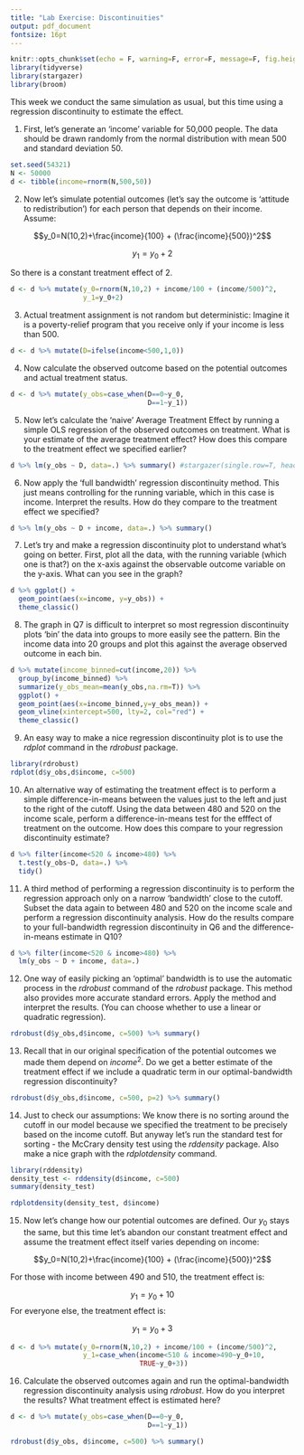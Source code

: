 ```yaml
---
title: "Lab Exercise: Discontinuities"
output: pdf_document
fontsize: 16pt
---
```


```r
knitr::opts_chunk$set(echo = F, warning=F, error=F, message=F, fig.height=3, fig.width=3, include=F)
library(tidyverse)
library(stargazer)
library(broom)
```

This week we conduct the same simulation as usual, but this time using a regression discontinuity to estimate the effect. 

1. First, let's generate an 'income' variable for 50,000 people. The data should be drawn randomly from the normal distribution with mean 500 and standard deviation 50.

```r
set.seed(54321)
N <- 50000
d <- tibble(income=rnorm(N,500,50))
```

2. Now let's simulate potential outcomes (let's say the outcome is 'attitude to redistribution') for each person that depends on their income. Assume:

$$y_0=N(10,2)+\frac{income}{100} + (\frac{income}{500})^2$$ 

$$y_1=y_0+2$$

So there is a constant treatment effect of 2.

```r
d <- d %>% mutate(y_0=rnorm(N,10,2) + income/100 + (income/500)^2,
                  y_1=y_0+2)
```

3. Actual treatment assignment is not random but deterministic: Imagine it is a poverty-relief program that you receive only if your income is less than 500.

```r
d <- d %>% mutate(D=ifelse(income<500,1,0))
```

4. Now calculate the observed outcome based on the potential outcomes and actual treatment status.

```r
d <- d %>% mutate(y_obs=case_when(D==0~y_0,
                                  D==1~y_1))
```

5. Now let's calculate the 'naive' Average Treatment Effect by running a simple OLS regression of the observed outcomes on treatment. What is your estimate of the average treatment effect? How does this compare to the treatment effect we specified earlier?

```r
d %>% lm(y_obs ~ D, data=.) %>% summary() #stargazer(single.row=T, header=F, title="Q7")
```

6. Now apply the 'full bandwidth' regression discontinuity method. This just means controlling for the running variable, which in this case is income. Interpret the results. How do they compare to the treatment effect we specified?

```r
d %>% lm(y_obs ~ D + income, data=.) %>% summary()
```

7. Let's try and make a regression discontinuity plot to understand what's going on better. First, plot all the data, with the running variable (which one is that?) on the x-axis against the observable outcome variable on the y-axis. What can you see in the graph?

```r
d %>% ggplot() + 
  geom_point(aes(x=income, y=y_obs)) +
  theme_classic()
```

8. The graph in Q7 is difficult to interpret so most regression discontinuity plots 'bin' the data into groups to more easily see the pattern. Bin the income data into 20 groups and plot this against the average observed outcome in each bin.

```r
d %>% mutate(income_binned=cut(income,20)) %>%
  group_by(income_binned) %>%
  summarize(y_obs_mean=mean(y_obs,na.rm=T)) %>%
  ggplot() +
  geom_point(aes(x=income_binned,y=y_obs_mean)) +
  geom_vline(xintercept=500, lty=2, col="red") +
  theme_classic()
```

9. An easy way to make a nice regression discontinuity plot is to use the _rdplot_ command in the _rdrobust_ package.

```r
library(rdrobust)
rdplot(d$y_obs,d$income, c=500)
```

10. An alternative way of estimating the treatment effect is to perform a simple difference-in-means between the values just to the left and just to the right of the cutoff. Using the data between 480 and 520 on the income scale, perform a difference-in-means test for the efffect of treatment on the outcome. How does this compare to your regression discontinuity estimate?

```r
d %>% filter(income<520 & income>480) %>%
  t.test(y_obs~D, data=.) %>%
  tidy()
```

11. A third method of performing a regression discontinuity is to perform the regression approach only on a narrow 'bandwidth' close to the cutoff. Subset the data again to between 480 and 520 on the income scale and perform a regression discontinuity analysis. How do the results compare to your full-bandwidth regression discontinuity in Q6 and the difference-in-means estimate in Q10?

```r
d %>% filter(income<520 & income>480) %>% 
  lm(y_obs ~ D + income, data=.)
```

12. One way of easily picking an 'optimal' bandwidth is to use the automatic process in the _rdrobust_ command of the _rdrobust_ package. This method also provides more accurate standard errors. Apply the method and interpret the results. (You can choose whether to use a linear or quadratic regression).

```r
rdrobust(d$y_obs,d$income, c=500) %>% summary()
```


13. Recall that in our original specification of the potential outcomes we made them depend on $income^2$. Do we get a better estimate of the treatment effect if we include a quadratic term in our optimal-bandwidth regression discontinuity?

```r
rdrobust(d$y_obs,d$income, c=500, p=2) %>% summary()
```

14. Just to check our assumptions: We know there is no sorting around the cutoff in our model because we specified the treatment to be precisely based on the income cutoff. But anyway let's run the standard test for sorting - the McCrary density test using the _rddensity_ package. Also make a nice graph with the _rdplotdensity_ command.

```r
library(rddensity)
density_test <- rddensity(d$income, c=500)
summary(density_test)

rdplotdensity(density_test, d$income)
```

15. Now let's change how our potential outcomes are defined. Our $y_0$ stays the same, but this time let's abandon our constant treatment effect and assume the treatment effect itself varies depending on income:

$$y_0=N(10,2)+\frac{income}{100} + (\frac{income}{500})^2$$ 

For those with income between 490 and 510, the treatment effect is:

$$y_1=y_0+10$$
For everyone else, the treatment effect is:

$$y_1=y_0+3$$
```r
d <- d %>% mutate(y_0=rnorm(N,10,2) + income/100 + (income/500)^2,
                  y_1=case_when(income<510 & income>490~y_0+10,
                                TRUE~y_0+3))
```

16. Calculate the observed outcomes again and run the optimal-bandwidth regression discontinuity analysis using _rdrobust_. How do you interpret the results? What treatment effect is estimated here?

```r
d <- d %>% mutate(y_obs=case_when(D==0~y_0,
                                  D==1~y_1))

rdrobust(d$y_obs, d$income, c=500) %>% summary()
```
